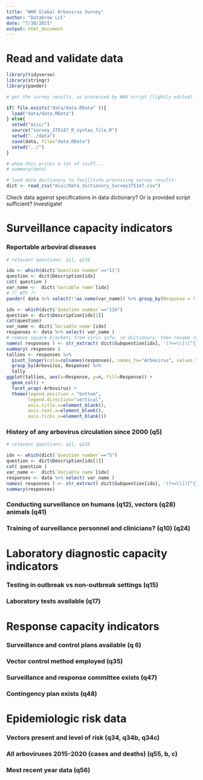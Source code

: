 ```yaml
---
title: "WHO Global Arbovirus Survey"
author: "Databrew LLC"
date: "7/30/2021"
output: html_document
---
```


# Read and validate data

```r

library(tidyverse)
library(stringr)
library(pander)

# get the survey results, as processed by WHO script (lightly edited) :

if( file.exists("data/data.RData" )){
  load("data/data.RData")
} else{
  setwd("misc/")
  source("survey_375147_R_syntax_file.R")
  setwd("../data")
  save(data, file="data.RData")
  setwd("../")
}

# whoa this prints a lot of stuff...
# summary(data)

# load data dictionary to facilitate processing survey results:
dict <- read_csv("misc/Data_dictionary_Survey375147.csv")

```

Check data against specifications in data dictionary? 
Or is provided script sufficient? Investigate!

# Surveillance capacity indicators

### Reportable arboviral diseases

```r

# relevant questions: q11, q11b

idx <- which(dict$`Question number`=="11")
question <- dict$Description[idx]
cat( question )
var_name <-  dict$`Variable name`[idx]  
# ?! WTF ?!
pander( data %>% select(!!as.name(var_name)) %>% group_by(Response = !!as.name(var_name)) %>% tally )

idx <- which(dict$`Question number`=="11b")
question <- dict$Description[idx[1]]
cat(question)
var_name <- dict$`Variable name`[idx]
responses <- data %>% select( var_name )
# remove square brackets from virus info. in dictionary, then rename responses:
names( responses ) <- str_extract( dict$Subquestion[idx], '(?<=\\[)[^{}]+(?=\\])')
summary( responses )
tallies <- responses %>% 
  pivot_longer(cols=colnames(responses), names_to="Arbovirus", values_to="Response") %>% 
  group_by(Arbovirus, Response) %>% 
  tally
ggplot(tallies, aes(x=Response, y=n, fill=Response)) + 
  geom_col() + 
  facet_wrap(~Arbovirus) +
  theme(legend.position = "bottom",
        legend.direction="vertical",
        axis.title.x=element_blank(),
        axis.text.x=element_blank(),
        axis.ticks.x=element_blank())

```


###  History of any arbovirus circulation since 2000 (q5)

```r

# relevant questions: q11, q11b

idx <- which(dict$`Question number`=="5")
question <- dict$Description[idx[1]]
cat( question )
var_name <-  dict$`Variable name`[idx]  
responses <- data %>% select( var_name )
names( responses ) <- str_extract( dict$Subquestion[idx], '(?<=\\[)[^{}]+(?=\\])')
summary(responses)

```

###  Conducting surveillance on humans (q12),  vectors (q28) animals (q41)

### Training of surveillance personnel and clinicians? (q10) (q24)

# Laboratory diagnostic capacity indicators

### Testing in outbreak vs non-outbreak settings (q15)

### Laboratory tests available (q17)

# Response capacity indicators

### Surveillance and control plans available (q 6)

### Vector control method employed (q35)

###   Surveillance and response committee exists (q47)

###  Contingency plan exists (q48)

# Epidemiologic risk data

### Vectors present and level of risk (q34, q34b, q34c)

### All arboviruses 2015-2020 (cases and deaths) (q55, b, c)

### Most recent year data (q56)
